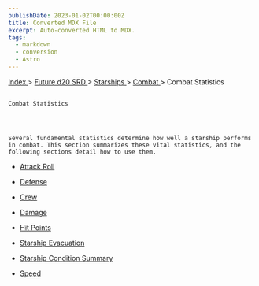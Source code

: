 ```yaml
---
publishDate: 2023-01-02T00:00:00Z
title: Converted MDX File
excerpt: Auto-converted HTML to MDX.
tags:
  - markdown
  - conversion
  - Astro
---
```


[
Index
](-index) >
[
Future d20 SRD
](future-d20-srd-index) >
[
Starships
](future-d20-srd-starships-index) >
[
Combat
](future-d20-srd-starships-combat-index) > Combat Statistics

##

    Combat Statistics




    Several fundamental statistics determine how well a starship performs in combat. This section summarizes these vital statistics, and the following sections detail how to use them.

- [
  Attack Roll
  ](future-d20-srd-starships-combat-combat-statistics-attack-roll)

- [
  Defense
  ](future-d20-srd-starships-combat-combat-statistics-defense)

- [
  Crew
  ](future-d20-srd-starships-combat-combat-statistics-crew)

- [
  Damage
  ](future-d20-srd-starships-combat-combat-statistics-damage)

- [
  Hit Points
  ](future-d20-srd-starships-combat-combat-statistics-hit-points)

- [
  Starship Evacuation
  ](future-d20-srd-starships-combat-combat-statistics-starship-evacuation)

- [
  Starship Condition Summary
  ](future-d20-srd-starships-combat-combat-statistics-starship-condition-summary)

- [
  Speed
  ](future-d20-srd-starships-combat-combat-statistics-speed)
